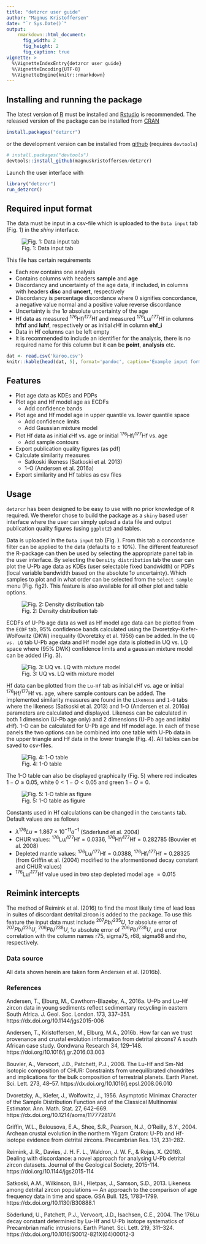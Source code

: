 ```yaml
---
title: "detzrcr user guide"
author: "Magnus Kristoffersen"
date: "`r Sys.Date()`"
output:
    rmarkdown::html_document:
      fig_width: 2
      fig_height: 2
      fig_caption: true
vignette: >
  %\VignetteIndexEntry{detzrcr user guide}
  %\VignetteEncoding{UTF-8}
  %\VignetteEngine{knitr::rmarkdown}
---
```

## Installing and running the package

The latest version of [R](https://r-project.org) must be installed and
[Rstudio](https://rstudio.com) is recommended.
The released version of the package can be installed from
[CRAN](https://CRAN.R-project.org/package=detzrcr)

```r
install.packages("detzrcr")
```
or the development version can be installed from 
[github](https://github.com/magnuskristoffersen/detzrcr) (requires `devtools`)

```r
# install.packages("devtools")
devtools::install_github(magnuskristoffersen/detzrcr)
```

Launch the user interface with
```r
library("detzrcr")
run_detzrcr()
```

## Required input format

The data must be input in a csv-file which is uploaded to the `Data input` tab
(Fig. 1) in the *shiny* interface. 

![Fig. 1: Data input tab](data_input.png)

This file has certain requirements

* Each row contains one analysis
* Contains columns with headers **sample** and **age**
* Discordancy and uncertainty of the age data, if included, in columns with
headers **disc** and **uncert**, respectively
* Discordancy is percentage discordance where 0 signifies concordance, a
negative value normal and a positive value reverse discordance
* Uncertainty is the $1\sigma$ absolute uncertainty of the age
* Hf data as measured $^{176}$Hf/$^{177}$Hf and measured $^{176}$Lu/$^{177}$Hf
in columns **hfhf** and **luhf**, respectively or as initial $\epsilon$Hf in
column **ehf_i**
* Data in Hf columns can be left empty
* It is recommended to include an identifier for the analysis, there is no
required name for this column but it can be **point**, **analysis** etc.

```r
dat <- read.csv('karoo.csv')
knitr::kable(head(dat, 5), format='pandoc', caption='Example input format')
```

## Features

* Plot age data as KDEs and PDPs
* Plot age and Hf model age as ECDFs
    + Add confidence bands
* Plot age and Hf model age in upper quantile vs. lower quantile space
    + Add confidence limits
    + Add Gaussian mixture model
* Plot Hf data as initial $\epsilon$Hf vs. age or initial $^{176}$Hf/$^{177}$Hf
vs. age
    + Add sample contours
* Export publication quality figures (as pdf)
* Calculate similarity measures
    + Satkoski likeness (Satkoski et al. 2013)
    + 1-O (Andersen et al. 2016a)
* Export similarity and Hf tables as csv files

## Usage
`detzrcr` has been designed to be easy to use with no prior knowledge of
`R` required. We therefor chose to build the package as a `shiny` 
based user interface where the user can simply upload a data file and output
publication quality figures (using `ggplot2`) and tables.

Data is uploaded in the `Data input` tab (Fig. \ref{fig1}). From this tab a
concordance filter can be applied to the data (defaults to $\pm$ 10%). The
different featuresof the R-package can then be used by selecting the appropriate
panel tab in the user interface. By selecting the `Density distribution` tab the
user can plot the U-Pb age data as KDEs (user selectable fixed bandwidth) or
PDPs (local variable bandwidth based on the absolute $1\sigma$ uncertainty).
Which samples to plot and in what order can be selected from the `Select sample`
menu (Fig. fig2). This feature is also available for all other plot and table
options.

![Fig. 2: Density distribution tab](kde.png)

ECDFs of U-Pb age data as well as Hf model age data can be plotted from the
`ECDF` tab, 95% confidence bands calculated using the Dvoretzky-Kiefer-Wolfowitz
(DKW) inequality (Dvoretzky et al. 1956) can be added.
In the `UQ vs. LQ` tab U-Pb age data and Hf model age data is plotted in UQ vs.
LQ space where (95% DWK) confidence limits and a gaussian mixture model can be
added (Fig. 3).

![Fig. 3: UQ vs. LQ with mixture model](uqlq.png)

Hf data can be plotted from the `Lu-Hf` tab as initial $\epsilon$Hf vs. age or
initial $^{176}$Hf/$^{177}$Hf vs. age, where sample contours can be added.
The implemented similarity measures are found in the `Likeness` and `1-O` tabs
where the likeness (Satkoski et al. 2013) and 1-O (Andersen et al. 2016a)
parameters are calculated and displayed. Likeness can be calculated in both 1
dimension (U-Pb age only) and 2 dimensions (U-Pb age and initial $\epsilon$Hf).
1-O can be calculated for U-Pb age and Hf model age. In each of these panels the
two options can be combined into one table with U-Pb data in the upper triangle
and Hf data in the lower triangle (Fig. 4). All tables can be saved to
csv-files.

![Fig. 4: 1-O table](1-o.png)

The 1-O table can also be displayed graphically (Fig. 5) where red indicates
$1-O \geq 0.05$, white $0 < 1-O < 0.05$ and green $1-O = 0$.

![Fig. 5: 1-O table as figure](oplot.png)

Constants used in Hf calculations can be changed in the `Constants` tab.
Default values are as follows

* $\lambda ^{176}Lu = 1.867 \times 10^{-11} a^{-1}$ (Söderlund et al. 2004) 
* CHUR values: $^{176}$Lu/$^{177}$Hf$=0.0336$, $^{176}$Hf/$^{177}$Hf$=0.282785$
(Bouvier et al. 2008)
* Depleted mantle values: $^{176}$Lu/$^{177}$Hf$=0.0388$,
$^{176}$Hf/$^{177}$Hf$=0.28325$ (from Griffin et al. (2004) modified to 
the aformentioned decay constant and CHUR values)
* $^{176}$Lu/$^{177}$Hf value used in two step depleted model age $=0.015$

## Reimink intercepts

The method of Reimink et al. (2016) to find the most likely time of lead loss in
suites of discordant detrital zircon is added to the package. To use this
feature the input data must include $^{207}Pb/^{235}U$, $1\sigma$ absolute
error of $^{207}Pb/^{235}U$, $^{206}Pb/^{238}U$, $1\sigma$ absolute error of
$^{206}Pb/^{238}U$, and error correlation with the column names r75, sigma75,
r68, sigma68 and rho, respectively.

### Data source
All data shown herein are taken form Andersen et al. (2016b).

### References
Andersen, T., Elburg, M., Cawthorn-Blazeby, A., 2016a. U–Pb and Lu–Hf zircon data
in young sediments reflect sedimentary recycling in eastern South Africa. J.
Geol. Soc. London. 173, 337–351. https://dx.doi.org/10.1144/jgs2015-006

Andersen, T., Kristoffersen, M., Elburg, M.A., 2016b. How far can we trust
provenance and crustal evolution information from detrital zircons? A south
African case study. Gondwana Research 34, 129–148.
https://doi.org/10.1016/j.gr.2016.03.003

Bouvier, A., Vervoort, J.D., Patchett, P.J., 2008. The Lu-Hf and Sm-Nd isotopic
composition of CHUR: Constraints from unequilibrated chondrites and implications
for the bulk composition of terrestrial planets. Earth Planet. Sci. Lett. 273,
48–57. https://dx.doi.org/10.1016/j.epsl.2008.06.010

Dvoretzky, A., Kiefer, J., Wolfowitz, J., 1956. Asymptotic Minimax Character of
the Sample Distribution Function and of the Classical Multinomial Estimator.
Ann. Math. Stat. 27, 642–669. https://dx.doi.org/10.1214/aoms/1177728174

Griffin, W.L., Belousova, E.A., Shee, S.R., Pearson, N.J., O’Reilly, S.Y., 2004.
Archean crustal evolution in the northern Yilgam Craton: U-Pb and Hf-isotope
evidence from detrital zircons. Precambrian Res. 131, 231–282.

Reimink, J. R., Davies, J. H. F. L., Waldron, J. W. F., & Rojas, X. (2016).
Dealing with discordance: a novel approach for analysing U-Pb detrital zircon
datasets. Journal of the Geological Society, 2015-114.
https://doi.org/10.1144/jgs2015-114

Satkoski, A.M., Wilkinson, B.H., Hietpas, J., Samson, S.D., 2013. Likeness among
detrital zircon populations — An approach to the comparison of age frequency
data in time and space. GSA Bull. 125, 1783–1799.
https://dx.doi.org/10.1130/B30888.1

Söderlund, U., Patchett, P.J., Vervoort, J.D., Isachsen, C.E., 2004. The 176Lu
decay constant determined by Lu-Hf and U-Pb isotope systematics of Precambrian
mafic intrusions. Earth Planet. Sci. Lett. 219, 311–324.
https://dx.doi.org/10.1016/S0012-821X(04)00012-3
